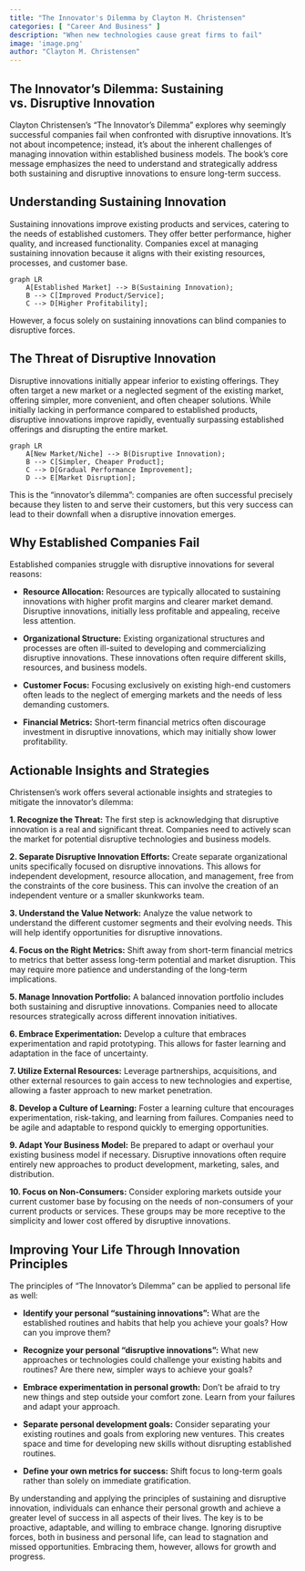 ```yaml
---
title: "The Innovator's Dilemma by Clayton M. Christensen"
categories: [ "Career And Business" ]
description: "When new technologies cause great firms to fail"
image: 'image.png'
author: "Clayton M. Christensen"
---
```

## The Innovator's Dilemma:  Sustaining vs. Disruptive Innovation

Clayton Christensen's "The Innovator's Dilemma" explores why seemingly successful companies fail when confronted with disruptive innovations.  It's not about incompetence; instead, it's about the inherent challenges of managing innovation within established business models. The book's core message emphasizes the need to understand and strategically address both sustaining and disruptive innovations to ensure long-term success.

## Understanding Sustaining Innovation

Sustaining innovations improve existing products and services, catering to the needs of established customers. They offer better performance, higher quality, and increased functionality.  Companies excel at managing sustaining innovation because it aligns with their existing resources, processes, and customer base.

```mermaid
graph LR
    A[Established Market] --> B(Sustaining Innovation);
    B --> C[Improved Product/Service];
    C --> D[Higher Profitability];
```

However, a focus solely on sustaining innovations can blind companies to disruptive forces.

## The Threat of Disruptive Innovation

Disruptive innovations initially appear inferior to existing offerings.  They often target a new market or a neglected segment of the existing market, offering simpler, more convenient, and often cheaper solutions.  While initially lacking in performance compared to established products, disruptive innovations improve rapidly, eventually surpassing established offerings and disrupting the entire market.

```mermaid
graph LR
    A[New Market/Niche] --> B(Disruptive Innovation);
    B --> C[Simpler, Cheaper Product];
    C --> D[Gradual Performance Improvement];
    D --> E[Market Disruption];
```

This is the "innovator's dilemma":  companies are often successful precisely because they listen to and serve their customers, but this very success can lead to their downfall when a disruptive innovation emerges.

## Why Established Companies Fail

Established companies struggle with disruptive innovations for several reasons:

* **Resource Allocation:** Resources are typically allocated to sustaining innovations with higher profit margins and clearer market demand.  Disruptive innovations, initially less profitable and appealing, receive less attention.

* **Organizational Structure:**  Existing organizational structures and processes are often ill-suited to developing and commercializing disruptive innovations.  These innovations often require different skills, resources, and business models.

* **Customer Focus:**  Focusing exclusively on existing high-end customers often leads to the neglect of emerging markets and the needs of less demanding customers.

* **Financial Metrics:**  Short-term financial metrics often discourage investment in disruptive innovations, which may initially show lower profitability.


## Actionable Insights and Strategies

Christensen's work offers several actionable insights and strategies to mitigate the innovator's dilemma:

**1. Recognize the Threat:** The first step is acknowledging that disruptive innovation is a real and significant threat.  Companies need to actively scan the market for potential disruptive technologies and business models.

**2. Separate Disruptive Innovation Efforts:** Create separate organizational units specifically focused on disruptive innovations.  This allows for independent development, resource allocation, and management, free from the constraints of the core business. This can involve the creation of an independent venture or a smaller skunkworks team.

**3. Understand the Value Network:**  Analyze the value network to understand the different customer segments and their evolving needs. This will help identify opportunities for disruptive innovations.

**4. Focus on the Right Metrics:** Shift away from short-term financial metrics to metrics that better assess long-term potential and market disruption. This may require more patience and understanding of the long-term implications.

**5. Manage Innovation Portfolio:** A balanced innovation portfolio includes both sustaining and disruptive innovations.  Companies need to allocate resources strategically across different innovation initiatives.

**6. Embrace Experimentation:** Develop a culture that embraces experimentation and rapid prototyping. This allows for faster learning and adaptation in the face of uncertainty.

**7. Utilize External Resources:**  Leverage partnerships, acquisitions, and other external resources to gain access to new technologies and expertise, allowing a faster approach to new market penetration.

**8. Develop a Culture of Learning:**  Foster a learning culture that encourages experimentation, risk-taking, and learning from failures.  Companies need to be agile and adaptable to respond quickly to emerging opportunities.

**9. Adapt Your Business Model:**  Be prepared to adapt or overhaul your existing business model if necessary. Disruptive innovations often require entirely new approaches to product development, marketing, sales, and distribution.

**10. Focus on Non-Consumers:**  Consider exploring markets outside your current customer base by focusing on the needs of non-consumers of your current products or services.  These groups may be more receptive to the simplicity and lower cost offered by disruptive innovations.


## Improving Your Life Through Innovation Principles

The principles of "The Innovator's Dilemma" can be applied to personal life as well:

* **Identify your personal "sustaining innovations":** What are the established routines and habits that help you achieve your goals? How can you improve them?

* **Recognize your personal "disruptive innovations":** What new approaches or technologies could challenge your existing habits and routines? Are there new, simpler ways to achieve your goals?

* **Embrace experimentation in personal growth:**  Don't be afraid to try new things and step outside your comfort zone.  Learn from your failures and adapt your approach.

* **Separate personal development goals:**   Consider separating your existing routines and goals from exploring new ventures. This creates space and time for developing new skills without disrupting established routines.

* **Define your own metrics for success:** Shift focus to long-term goals rather than solely on immediate gratification.


By understanding and applying the principles of sustaining and disruptive innovation, individuals can enhance their personal growth and achieve a greater level of success in all aspects of their lives.  The key is to be proactive, adaptable, and willing to embrace change.  Ignoring disruptive forces, both in business and personal life, can lead to stagnation and missed opportunities.  Embracing them, however, allows for growth and progress.


